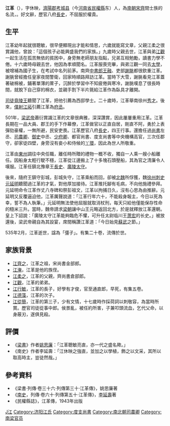 {{Infobox Biography
| subject_name   = 江革 
| image_name     = 
| image_size     = 204px
| image_caption  = 江革
| date_of_birth  = 不詳
| place_of_birth = [[南朝宋|南朝宋]]
| date_of_death  = 535年2月
| place_of_death = [[南朝齊|南朝齊]]
| occupation     = 士族名流
}}

'''江革'''（{{bd|5世紀||535年|2月|CatIdx=Jiang,江}}），字休映，[[濟陽郡|濟陽郡]][[考城县|考城县]]（今[[河南省|河南省]][[民權縣|民權縣]]东）人，為[[南朝|南朝]][[南朝宋|宋]][[南齊|齊]]間士族的名流，{{or|南朝才子[[江淹|江淹]]之族侄}}。好文辭，歷官八府[[長史|長史]]，不屈服於權貴。

==生平==

江革幼年起就很聰敏，很早便顯現出才能和情思，六歲就能寫文章，父親江柔之很賞識他，曾說：「這個孩子必能興盛我們的家族。」九歲時父親去世，江革與弟[[江觀|江觀]]一起生活在孤苦無依的貧困中，身旁無老師朋友指點，兄弟互相勉勵，讀書力學不倦。十六歲時母親去世，他因為孝順聞名。江革服喪完畢，與弟江觀一同去[[太學|太學]]，被增補為國子生，在考試中名列前茅。南齊[[中書郎|中書郎]][[王融|王融]]、吏部[[謝朓|謝朓]]都很欽重江革。謝朓曾經擔任皇家夜間警衛，回家時順路拜訪江革。當時下大雪，謝朓看見江革蓋著破棉被，鋪著單薄的蓆子，沉醉於學習中不知疲倦與寒冷，謝朓嘆息了很長時間，就脫下自己穿的棉衣，並親手割下半片氈給江革作為臥具才離開。

[[司徒|司徒]][[竟陵王|竟陵王]]聽聞了江革，把他引薦為西邸學士。二十歲時，江革舉南徐州[[秀才|秀才]]。後來，[[僕射|僕射]][[江祏|江祏]]引薦江革為[[府丞|府丞]]。

501年，[[梁武帝|梁武帝]]蕭衍賞識江革的文章很典雅，深深讚賞，因此屢屢重用江革。江革長期在一品大員、郡王的手下作幕僚，江革做官以正直自居，剛直不阿，勇於上表彈劾豪權，一無所避，民安吏畏。江革歷官八府[[長史|長史]]，四王行事。還擔任過[[尚書|尚書]]左丞、[[司農卿|司農卿]]、[[御史|御史]]中丞、[[少府卿|少府卿]]、都官尚書、度支尚書等中央機構高官，三次任郡守，卻家徒四壁，身旁沒有妾小和侍候的[[丫環|丫環]]，因此為世人所敬重。

江革由[[東州|東州]]調往中央任職，離任時所贈的禮物一概不收，獨自一人乘一艘小船離任。因船身太輕行駛不穩，江革從江邊搬上了十多塊石頭壓船，其為官之清廉令人嘆服。江革任鎮北豫章王[[長史|長史]]、[[廣陵太守|廣陵太守]]。

後來，隨府王鎮守彭城，彭城失守，江革乘船而回，卻被[[北魏|北魏]]所俘獲，魏[[徐州|徐州]][[刺史|刺史]][[元延明|元延明]]聽聞過江革的才氣，對他厚加接待。江革推托腳有毛病，不向他施禮參拜。元延明命令江革作丈八寺碑和祭彭祖文，江革以拘捕日久，沒有心思為由推辭。元延明又反覆逼迫他，江革厲聲說道：「江革行年六十，不能殺身報主，今日以死為幸，誓不為人執筆。」元延明無法使他屈服就取消杖刑，每天只給他僅能保存性命的糙米三升。當時，魏帝請求[[梁朝|梁朝]]讓中山王元略返回北方，於是就釋放江革還朝。皇上下詔說：「廣陵太守江革能夠臨危不懼，可升任太尉临川王[[萧宏|萧宏]]的长史。」被放還後，梁武帝親自為其設宴，席間稱讚江革道：「今日始見[[蘇武|蘇武]]之節。」

535年2月，江革逝世，諡為「彊子」。有集二十卷，流傳於世。

==家族背景==
*[[江齊之|江齊之]]，江革之祖，宋尚書金部郎。
*[[江淹|江淹]]，江革是他的族侄。
*[[江柔之|江柔之]]，江革的父親，齊尚書倉部郎。
*[[江觀|江觀]]，江革的弟弟。
*[[江行敏|江行敏]]，江革的長子，好學有才俊，官至通直郎，早死，有集五卷。
*[[江德藻|江德藻]]，江革的次子。
*[[江從簡|江從簡]]，江革的第三子，少有文情，十七歲時作採荷詞以刺敬容，為當時所賞。歷官司徒從事中郎。侯景亂，被任約所害，子兼叩頭流血，乞代父命，以身蔽刃，遂俱見殺。

==評價==
*《[[梁書|梁書]]》作者[[姚思廉|姚思廉]]：「江革聰敏亮直，亦一代之盛名歟。」
*《南史》作者李延壽：「江休映之強直，並加之以學植，飾之以文采，其所以取高時主，豈徒然哉。」

==參考資料==
*《梁書·列傳·卷三十六·列傳第三十·江革傳》，姚思廉著
*《[[南史|南史]]，列傳·卷六十·列傳第五十·江革傳》，[[李延壽|李延壽]]著
*《民權縣誌》，江革傳，1943年出版


[[Category:南北朝作家|J江]]
[[Category:济阳江氏|Category:济阳江氏]]
[[Category:度支尚書|Category:度支尚書]]
[[Category:南北朝司農卿|Category:南北朝司農卿]]
[[Category:南梁官员|Category:南梁官员]]